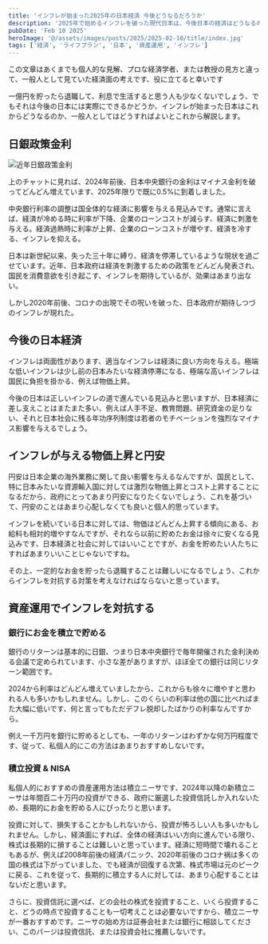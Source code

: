 ```yaml
---
title: 'インフレが始まった2025年の日本経済 今後どうなるだろうか'
description: '2025年で始めるインフレを破った現代日本は、今後日本の経済はどうなるのか、インフレに対抗する方法、詳しく解説します'
pubDate: 'Feb 10 2025'
heroImage: '@/assets/images/posts/2025/2025-02-10/title/index.jpg'
tags: ['経済', 'ライフプラン', '日本', '資産運用', 'インフレ']
---
```



<Alert>
  この文章はあくまでも個人的な見解、プロな経済学者、または教授の見方と違って、一般人として見ていた経済面の考えです、役に立てると幸いです
</Alert>

一億円を貯ったら退職して、利息で生活すると思う人も少なくないでしょう、でもそれは今後の日本には実際にできるかどうか、インフレが始まった日本はこれからどうなるのか、一般人としてはどうすればよいとこれから解説します。

## 日銀政策金利

<Image src={interestLineChart} class="rounded-xl" alt="近年日銀政策金利" />

上のチャットに見れば、2024年前後、日本中央銀行の金利はマイナス金利を破ってどんどん増えています、2025年限りで既に0.5%に到着しました。

中央銀行利率の調整は国全体的な経済に影響を与える見込みです。通常に言えば、経済が冷める時に利率が下降、企業のローンコストが減らす、経済に刺激を与える。経済過熱時に利率が上昇、企業のローンコストが増やす、経済を冷する、インフレを抑える。

日本は新世紀以来、失った三十年に縛り、経済を停滞しているような現状を過ごせています。近年、日本政府は経済を刺激するための政策をどんどん発表され、国民を消費意欲を引き起こす、インフレを期待しているが、効果はあまり出ない。

しかし2020年前後、コロナの出現でその呪いを破った、日本政府が期待しつづのインフレが現れた。

## 今後の日本経済

インフレは両面性があります、適当なインフレは経済に良い方向を与える。極端な低いインフレは少し前の日本みたいな経済停滞になる、極端な高いインフレは国民に負担を掛かる、例えば物価上昇。

今後の日本は正しいインフレの道で進んでいる見込みと思いますが、日本経済に差し支えことはまたまた多い、例えば人手不足、教育問題、研究資金の足りない、それと日本社会に残る年功序列制度は若者のモチベーションを強烈なマイナス影響を与えるでしょう。

## インフレが与える物価上昇と円安

円安は日本企業の海外業務に関して良い影響を与えるなんですが、国民として、特に日本みたいな資源輸入国に対しては激烈な物価上昇とコスト上昇することになるだから、政府にとってあまり円安になりたくないでしょう、これを基づいて、円安のことはあまり心配しなくても良いと個人的思っています。

インフレを続いている日本に対しては、物価はどんどん上昇する傾向にある、お給料も相対的増やすなんですが、それなら以前に貯めたお金は徐々に安くなる見込みです、日本経済と社会に対してはいいことですが、お金を貯めたい人たちにすればあまりいいことじゃないですね。

その上、一定的なお金を貯ったら退職することは難しいになるでしょう、これからインフレを対抗する対策を考えなければならないと思っています。

## 資産運用でインフレを対抗する

### 銀行にお金を積立で貯める

銀行のリターンは基本的に日銀、つまり日本中央銀行で毎年開催された金利決める会議で定められています、小さな差がありますが、ほぼ全ての銀行は同じリターン範囲です。

2024から利率はどんどん増えていましたから、これからも徐々に増やすと思われる人も多いかもしれません。しかし、このくらいの利率は他の国に比べればまた大幅に低いです、何と言ってもただデフレ脱却したばかりの利率なんですから。

例え一千万円を銀行に貯めるとしても、一年のリターンはわずかな何万円程度です、従って、私個人的にこの方法はあまりおすすめしないです。

### 積立投資 & NISA

私個人的におすすめの資産運用方法は積立ニーサです、2024年以降の新積立ニーサは年間百二十万円の投資ができる、政府に厳選した投資信託しか入れないため、長期的にお金を貯める人にぴったりと思います。

投資に対して、損失することかもしれないから、投資が怖ろしい人も多いかもしれません。しかし、経済面にすれば、全体の経済はいい方向に進んでいる限り、株式は長期的に損することは難しいと思っています。経済に短時間で壊れることもあるが、例えば2008年前後の経済パニック、2020年前後のコロナ祸は多くの国の株式は下がっていました、でも経済が回復する次第、株式市場は元のピークに戻る、これを従って、長期的に積立する人に対しては、あまり心配することはないだと思います。

さらに、投資信託に選べば、どの会社の株式を投資すること、いくら投資すること、どうの時点で投資することも一切考えことは必要ないですから、積立ニーサが一番おすすめです。ニーサの始め方は証券会社または銀行に相談してください、このパージは投資信託、または投資会社に推薦しないです。

